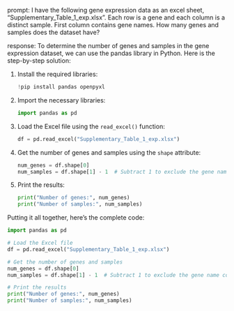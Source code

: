 prompt:
I have the following gene expression data as an excel sheet,  "Supplementary_Table_1_exp.xlsx". Each row is a gene and each column is a distinct sample. First column contains gene names. How many genes and samples does the dataset have?

response:
To determine the number of genes and samples in the gene expression dataset, we can use the pandas library in Python. Here is the step-by-step solution:

1. Install the required libraries:
   ```python
   !pip install pandas openpyxl
   ```

2. Import the necessary libraries:
   ```python
   import pandas as pd
   ```

3. Load the Excel file using the `read_excel()` function:
   ```python
   df = pd.read_excel("Supplementary_Table_1_exp.xlsx")
   ```

4. Get the number of genes and samples using the `shape` attribute:
   ```python
   num_genes = df.shape[0]
   num_samples = df.shape[1] - 1  # Subtract 1 to exclude the gene name column
   ```

5. Print the results:
   ```python
   print("Number of genes:", num_genes)
   print("Number of samples:", num_samples)
   ```

Putting it all together, here's the complete code:

```python
import pandas as pd

# Load the Excel file
df = pd.read_excel("Supplementary_Table_1_exp.xlsx")

# Get the number of genes and samples
num_genes = df.shape[0]
num_samples = df.shape[1] - 1  # Subtract 1 to exclude the gene name column

# Print the results
print("Number of genes:", num_genes)
print("Number of samples:", num_samples)
```
